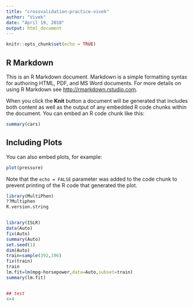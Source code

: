```yaml
---
title: "crossvalidation-practice-vivek"
author: "Vivek"
date: "April 19, 2018"
output: html_document
---
```


```r
knitr::opts_chunk$set(echo = TRUE)
```

## R Markdown

This is an R Markdown document. Markdown is a simple formatting syntax for authoring HTML, PDF, and MS Word documents. For more details on using R Markdown see <http://rmarkdown.rstudio.com>.

When you click the **Knit** button a document will be generated that includes both content as well as the output of any embedded R code chunks within the document. You can embed an R code chunk like this:

```r
summary(cars)
```

## Including Plots

You can also embed plots, for example:

```r
plot(pressure)
```

Note that the `echo = FALSE` parameter was added to the code chunk to prevent printing of the R code that generated the plot.

```r
library(MultiPhen)
??Multiphen
R.version.string


library(ISLR)
data(Auto)
fix(Auto)
summary(Auto)
set.seed(1)
dim(Auto)
train=sample(392,196)
fix(train)
train
lm.fit=lm(mpg~horsepower,data=Auto,subset=train)
summary(lm.fit)



```


```r
## test
4+4
```

